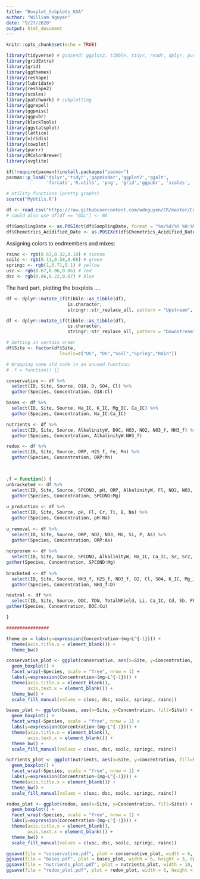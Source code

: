```yaml
---
title: "Boxplot_Subplots_GSA"
author: "William Nguyen"
date: "9/27/2020"
output: html_document
---
```


```r
knitr::opts_chunk$set(echo = TRUE)
```

```r
library(tidyverse) # godsend: ggplot2, tibble, tidyr, readr, dplyr, purrr, stringr, forcats
library(gridExtra)
library(grid)
library(ggthemes)
library(reshape)
library(lubridate)
library(reshape2)
library(scales)
library(patchwork) # subplotting
library(ggrepel)
library(ggpmisc)
library(ggpubr)
library(blockTools)
library(ggstatsplot)
library(lattice)
library(viridis)
library(cowplot)
library(purrr)
library(RColorBrewer)
library(svglite)

if(!require(pacman))install.packages("pacman")
pacman::p_load('dplyr','tidyr','gapminder','ggplot2','ggalt',
               'forcats','R.utils', 'png', 'grid','ggpubr', 'scales', 'bbplot')

# Utility functions (pretty graphs)
source("MyUtils.R")

df <- read.csv("https://raw.githubusercontent.com/wdnguyen/CR/master/CostaRica_Chemistry_20200920.csv", na.strings = "BDL", stringsAsFactors = FALSE)
# could also use df[df == "BDL"] <- NA

df$SamplingDate <- as.POSIXct(df$SamplingDate, format = "%m/%d/%Y %H:%M")
df$Chemetrics_Acidified_Date <- as.POSIXct(df$Chemetrics_Acidified_Date, format = "%m/%d/%Y %H:%M")

```


Assigning colors to endmembers and mixes:

```r
rainc <- rgb(0.63,0.32,0.18) # sienna
soilc <- rgb(0.11,0.58,0.08) # green
springc <- rgb(1,0.71,0.1) # yellow
usc <- rgb(0.67,0.06,0.06) # red
dsc <- rgb(0.06,0.22,0.67) # blue
```


The hard part, plotting the boxplots ....

```r
df <- dplyr::mutate_if(tibble::as_tibble(df), 
                       is.character, 
                       stringr::str_replace_all, pattern = "Upstream", replacement = "US")

df <- dplyr::mutate_if(tibble::as_tibble(df), 
                       is.character, 
                       stringr::str_replace_all, pattern = "Downstream", replacement = "DS")

# Setting in certain order
df$Site <- factor(df$Site,
                    levels=c("US", "DS","Soil","Spring","Rain"))

# Wrapping some old code in an unused function:
# .f = function() {}

conservative <- df %>%
  select(ID, Site, Source, O18, D, SO4, Cl) %>%
  gather(Species, Concentration, O18:Cl)

bases <- df %>%
  select(ID, Site, Source, Na_IC, K_IC, Mg_IC, Ca_IC) %>%
  gather(Species, Concentration, Na_IC:Ca_IC)

nutrients <- df %>%
  select(ID, Site, Source, AlkalinityW, DOC, NO3, NO2, NO3_f, NH3_f) %>%
  gather(Species, Concentration, AlkalinityW:NH3_f)

redox <- df %>%
  select(ID, Site, Source, ORP, H2S_f, Fe, Mn) %>%
  gather(Species, Concentration, ORP:Mn)


  
.f = function() {
unbracketed <- df %>%
  select(ID, Site, Source, SPCOND, pH, ORP, AlkalinityW, Fl, NO2, NO3, Na_IC, Mo, Si, P, Cr, Ti, B, Sr, Sr2, Ba, K, As, Na, Mg) %>%
  gather(Species, Concentration, SPCOND:Mg) 
  
u_production <- df %>%
  select(ID, Site, Source, pH, Fl, Cr, Ti, B, Na) %>%
  gather(Species, Concentration, pH:Na) 
  
u_removal <- df %>%
  select(ID, Site, Source, ORP, NO2, NO3, Mo, Si, P, As) %>%
  gather(Species, Concentration, ORP:As)
  
norprorem <- df %>%
  select(ID, Site, Source, SPCOND, AlkalinityW, Na_IC, Ca_IC, Sr, Sr2, Ba, K, Mg) %>%
gather(Species, Concentration, SPCOND:Mg)
  
bracketed <- df %>%
  select(ID, Site, Source, NH3_f, H2S_f, NO3_f, O2, Cl, SO4, K_IC, Mg_IC, Mn, Fe, Ni, Zn, O18, D) %>%
  gather(Species, Concentration, NH3_f:D) 

neutral <- df %>%
  select(ID, Site, Source, DOC, TDN, TotalNField, Li, Ca_IC, Cd, Sb, Pb, U, Al, S, Ca, Co, Cu) %>%
gather(Species, Concentration, DOC:Cu) 

}

################

theme_ex = labs(y=expression(Concentration~(mg~L^{-1}))) +
  theme(axis.title.x = element_blank()) +
  theme_bw()

conservative_plot <- ggplot(conservative, aes(x=Site, y=Concentration, fill=Site)) + 
  geom_boxplot() +
  facet_wrap(~Species, scale = "free", nrow = 1) +
  labs(y=expression(Concentration~(mg~L^{-1}))) +
  theme(axis.title.x = element_blank(),
        axis.text.x = element_blank()) +
  theme_bw() +
  scale_fill_manual(values = c(usc, dsc, soilc, springc, rainc))

bases_plot <- ggplot(bases, aes(x=Site, y=Concentration, fill=Site)) + 
  geom_boxplot() +
  facet_wrap(~Species, scale = "free", nrow = 1) +
  labs(y=expression(Concentration~(mg~L^{-1}))) +
  theme(axis.title.x = element_blank(),
        axis.text.x = element_blank()) +
  theme_bw() +
  scale_fill_manual(values = c(usc, dsc, soilc, springc, rainc))

nutrients_plot <- ggplot(nutrients, aes(x=Site, y=Concentration, fill=Site)) + 
  geom_boxplot() +
  facet_wrap(~Species, scale = "free", nrow = 1) +
  labs(y=expression(Concentration~(mg~L^{-1}))) +
  theme(axis.title.x = element_blank()) +
  theme_bw() +
  scale_fill_manual(values = c(usc, dsc, soilc, springc, rainc))

redox_plot <- ggplot(redox, aes(x=Site, y=Concentration, fill=Site)) + 
  geom_boxplot() +
  facet_wrap(~Species, scale = "free", nrow = 1) +
  labs(y=expression(Concentration~(mg~L^{-1}))) +
  theme(axis.title.x = element_blank(),
        axis.text.x = element_blank()) +
  theme_bw() +
  scale_fill_manual(values = c(usc, dsc, soilc, springc, rainc))

ggsave(file = "conservative.pdf", plot = conservative_plot, width = 6, height = 3, dpi = 600)
ggsave(file = "bases.pdf", plot = bases_plot, width = 6, height = 3, dpi = 600)
ggsave(file = "nutrients_plot.pdf", plot = nutrients_plot, width = 10, height = 3, dpi = 600)
ggsave(file = "redox_plot.pdf", plot = redox_plot, width = 6, height = 3, dpi = 600)
```

